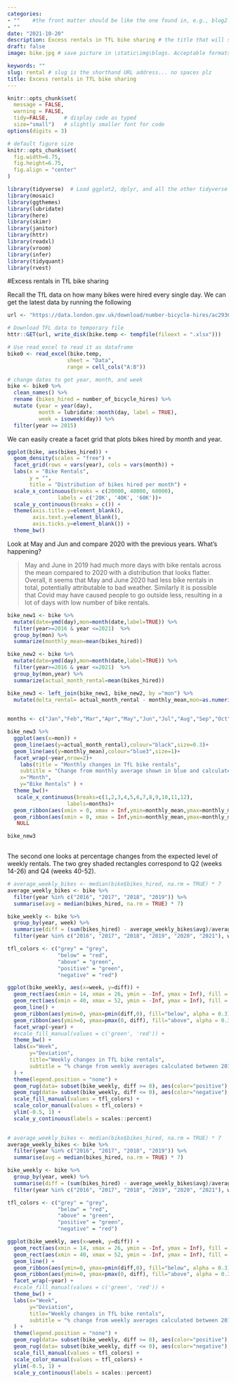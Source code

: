```yaml
---
categories:  
- ""    #the front matter should be like the one found in, e.g., blog2.md. It cannot be like the normal Rmd we used
- ""
date: "2021-10-20"
description: Excess rentals in TfL bike sharing # the title that will show up once someone gets to this page
draft: false
image: bike.jpg # save picture in \static\img\blogs. Acceptable formats= jpg, jpeg, or png . Your iPhone pics wont work

keywords: ""
slug: rental # slug is the shorthand URL address... no spaces plz
title: Excess rentals in TfL bike sharing
---
```




```r
knitr::opts_chunk$set(
  message = FALSE, 
  warning = FALSE, 
  tidy=FALSE,     # display code as typed
  size="small")   # slightly smaller font for code
options(digits = 3)

# default figure size
knitr::opts_chunk$set(
  fig.width=6.75, 
  fig.height=6.75,
  fig.align = "center"
)
```


```r
library(tidyverse)  # Load ggplot2, dplyr, and all the other tidyverse packages
library(mosaic)
library(ggthemes)
library(lubridate)
library(here)
library(skimr)
library(janitor)
library(httr)
library(readxl)
library(vroom)
library(infer)
library(tidyquant)
library(rvest)
```

#Excess rentals in TfL bike sharing

Recall the TfL data on how many bikes were hired every single day. We can get the latest data by running the following

```r
url <- "https://data.london.gov.uk/download/number-bicycle-hires/ac29363e-e0cb-47cc-a97a-e216d900a6b0/tfl-daily-cycle-hires.xlsx"

# Download TFL data to temporary file
httr::GET(url, write_disk(bike.temp <- tempfile(fileext = ".xlsx")))

# Use read_excel to read it as dataframe
bike0 <- read_excel(bike.temp,
                   sheet = "Data",
                   range = cell_cols("A:B"))

# change dates to get year, month, and week
bike <- bike0 %>% 
  clean_names() %>% 
  rename (bikes_hired = number_of_bicycle_hires) %>% 
  mutate (year = year(day),
          month = lubridate::month(day, label = TRUE),
          week = isoweek(day)) %>% 
  filter(year >= 2015)
```



We can easily create a facet grid that plots bikes hired by month and year.


```r
ggplot(bike, aes(bikes_hired)) +
  geom_density(scales = "free") +
  facet_grid(rows = vars(year), cols = vars(month)) +
  labs(x = "Bike Rentals",
       y = "",
       title = "Distribution of bikes hired per month") +
  scale_x_continuous(breaks = c(20000, 40000, 60000), 
                labels = c('20K', '40K', '60K'))+
  scale_y_continuous(breaks = c()) +
  theme(axis.title.y=element_blank(),
        axis.text.y=element_blank(),
        axis.ticks.y=element_blank()) +
  theme_bw()
```

Look at May and Jun and compare 2020 with the previous years. What's happening?

>May and June in 2019 had much more days with bike rentals across the mean compared to 2020 with a distribution that looks flatter. Overall, it seems that May and June 2020 had less bike rentals in total, potentially attributable to bad weather. Similarly it is possible that Covid may have caused people to go outside less, resulting in a lot of days with low number of bike rentals.

```r
bike_new1 <- bike %>% 
  mutate(date=ymd(day),mon=month(date,label=TRUE)) %>%
  filter(year>=2016 & year <=2021)  %>%
  group_by(mon) %>%
  summarize(monthly_mean=mean(bikes_hired)) 

bike_new2 <- bike %>%
  mutate(date=ymd(day),mon=month(date,label=TRUE)) %>%
  filter(year>=2016 & year <=2021)  %>%
  group_by(mon,year) %>%
  summarize(actual_month_rental=mean(bikes_hired))

bike_new3 <- left_join(bike_new1, bike_new2, by ="mon") %>% 
  mutate(delta_rental= actual_month_rental - monthly_mean,mon=as.numeric(mon))
   

months <- c("Jan","Feb","Mar","Apr","May","Jun","Jul","Aug","Sep","Oct","Nov","Dec")

bike_new3 %>%
  ggplot(aes(x=mon)) +
  geom_line(aes(y=actual_month_rental),colour="black",size=0.3)+
  geom_line(aes(y=monthly_mean),colour="blue3",size=1)+
  facet_wrap(~year,nrow=2)+
    labs(title = "Monthly changes in TfL bike rentals", 
    subtitle = "Change from monthly average shown in blue and calculated between 2016-2019",   caption= "Source: TfL, London Data Store",
    x="Month", 
    y="Bike Rentals" ) +
  theme_bw()+
   scale_x_continuous(breaks=c(1,2,3,4,5,6,7,8,9,10,11,12),
                   labels=months)+
  geom_ribbon(aes(xmin = 0, xmax = Inf,ymin=monthly_mean,ymax=monthly_mean+ifelse(actual_month_rental>monthly_mean, actual_month_rental-monthly_mean, 0)),fill="green",alpha=0.4)+
  geom_ribbon(aes(xmin = 0, xmax = Inf,ymin=monthly_mean,ymax=monthly_mean+ifelse(actual_month_rental>monthly_mean, 0,actual_month_rental-monthly_mean)),fill="red",alpha=0.4) +
   NULL

bike_new3
  
```

The second one looks at percentage changes from the expected level of weekly rentals. The two grey shaded rectangles correspond to Q2 (weeks 14-26) and Q4 (weeks 40-52).

```r
# average_weekly_bikes <- median(bike$bikes_hired, na.rm = TRUE) * 7
average_weekly_bikes <- bike %>% 
  filter(year %in% c("2016", "2017", "2018", "2019")) %>% 
  summarise(avg = median(bikes_hired, na.rm = TRUE) * 7)

bike_weekly <- bike %>% 
  group_by(year, week) %>% 
  summarise(diff = (sum(bikes_hired) - average_weekly_bikes$avg)/average_weekly_bikes$avg) %>% 
  filter(year %in% c("2016", "2017", "2018", "2019", "2020", "2021"), week <= 52)

tfl_colors <- c("grey" = "grey",
                "below" = "red",
                "above" = "green",
                "positive" = "green",
                "negative" = "red")

ggplot(bike_weekly, aes(x=week, y=diff)) +
  geom_rect(aes(xmin = 14, xmax = 26, ymin = -Inf, ymax = Inf), fill = "grey", alpha = 0.01) +
  geom_rect(aes(xmin = 40, xmax = 52, ymin = -Inf, ymax = Inf), fill = "grey", alpha = 0.01) +
  geom_line() +
  geom_ribbon(aes(ymin=0, ymax=pmin(diff,0), fill="below", alpha = 0.3)) +
  geom_ribbon(aes(ymin=0, ymax=pmax(0, diff), fill="above", alpha = 0.3)) +
  facet_wrap(~year) +
  #scale_fill_manual(values = c('green', 'red')) +
  theme_bw() +
  labs(x="Week",
       y="Deviation",
       title="Weekly changes in TfL bike rentals",
       subtitle = "% change from weekly averages calculated between 2010-2021"
  ) +
  theme(legend.position = "none") +
  geom_rug(data= subset(bike_weekly, diff >= 0), aes(color="positive"), sides="b") +
  geom_rug(data= subset(bike_weekly, diff <= 0), aes(color="negative"), sides="b") +
  scale_fill_manual(values = tfl_colors) +
  scale_color_manual(values = tfl_colors) +
  ylim(-0.5, 1) +
  scale_y_continuous(labels = scales::percent)
  
```

```r
# average_weekly_bikes <- median(bike$bikes_hired, na.rm = TRUE) * 7
average_weekly_bikes <- bike %>% 
  filter(year %in% c("2016", "2017", "2018", "2019")) %>% 
  summarise(avg = median(bikes_hired, na.rm = TRUE) * 7)

bike_weekly <- bike %>% 
  group_by(year, week) %>% 
  summarise(diff = (sum(bikes_hired) - average_weekly_bikes$avg)/average_weekly_bikes$avg) %>% 
  filter(year %in% c("2016", "2017", "2018", "2019", "2020", "2021"), week <= 52)

tfl_colors <- c("grey" = "grey",
                "below" = "red",
                "above" = "green",
                "positive" = "green",
                "negative" = "red")

ggplot(bike_weekly, aes(x=week, y=diff)) +
  geom_rect(aes(xmin = 14, xmax = 26, ymin = -Inf, ymax = Inf), fill = "grey", alpha = 0.01) +
  geom_rect(aes(xmin = 40, xmax = 52, ymin = -Inf, ymax = Inf), fill = "grey", alpha = 0.01) +
  geom_line() +
  geom_ribbon(aes(ymin=0, ymax=pmin(diff,0), fill="below", alpha = 0.3)) +
  geom_ribbon(aes(ymin=0, ymax=pmax(0, diff), fill="above", alpha = 0.3)) +
  facet_wrap(~year) +
  #scale_fill_manual(values = c('green', 'red')) +
  theme_bw() +
  labs(x="Week",
       y="Deviation",
       title="Weekly changes in TfL bike rentals",
       subtitle = "% change from weekly averages calculated between 2010-2021"
  ) +
  theme(legend.position = "none") +
  geom_rug(data= subset(bike_weekly, diff >= 0), aes(color="positive"), sides="b") +
  geom_rug(data= subset(bike_weekly, diff <= 0), aes(color="negative"), sides="b") +
  scale_fill_manual(values = tfl_colors) +
  scale_color_manual(values = tfl_colors) +
  ylim(-0.5, 1) +
  scale_y_continuous(labels = scales::percent)
  

  

```
